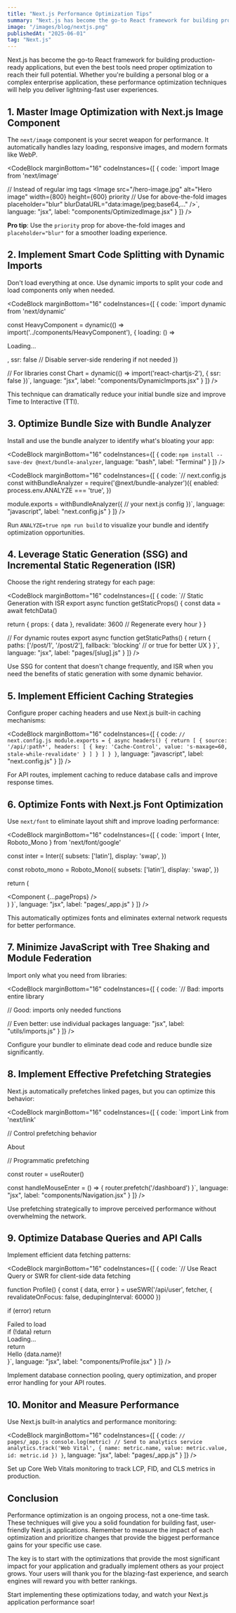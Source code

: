 ```yaml
---
title: "Next.js Performance Optimization Tips"
summary: "Next.js has become the go-to React framework for building production-ready applications, but even the best tools need proper optimization to reach their full potential."
image: "/images/blog/nextjs.png"
publishedAt: "2025-06-01"
tag: "Next.js"
---
```


Next.js has become the go-to React framework for building production-ready applications, but even the best tools need proper optimization to reach their full potential. Whether you're building a personal blog or a complex enterprise application, these performance optimization techniques will help you deliver lightning-fast user experiences.

## 1. Master Image Optimization with Next.js Image Component

The `next/image` component is your secret weapon for performance. It automatically handles lazy loading, responsive images, and modern formats like WebP.

<CodeBlock
    marginBottom="16"
    codeInstances={[
  {
    code:
`import Image from 'next/image'

// Instead of regular img tags
<Image
  src="/hero-image.jpg"
  alt="Hero image"
  width={800}
  height={600}
  priority // Use for above-the-fold images
  placeholder="blur"
  blurDataURL="data:image/jpeg;base64,..."
/>`,
    language: "jsx",
    label: "components/OptimizedImage.jsx"
  }
]} />

**Pro tip**: Use the `priority` prop for above-the-fold images and `placeholder="blur"` for a smoother loading experience.

## 2. Implement Smart Code Splitting with Dynamic Imports

Don't load everything at once. Use dynamic imports to split your code and load components only when needed.

<CodeBlock
    marginBottom="16"
    codeInstances={[
  {
    code:
`import dynamic from 'next/dynamic'

const HeavyComponent = dynamic(() => import('../components/HeavyComponent'), {
  loading: () => <p>Loading...</p>,
  ssr: false // Disable server-side rendering if not needed
})

// For libraries
const Chart = dynamic(() => import('react-chartjs-2'), { ssr: false })`,
    language: "jsx",
    label: "components/DynamicImports.jsx"
  }
]} />

This technique can dramatically reduce your initial bundle size and improve Time to Interactive (TTI).

## 3. Optimize Bundle Size with Bundle Analyzer

Install and use the bundle analyzer to identify what's bloating your app:

<CodeBlock
    marginBottom="16"
    codeInstances={[
  {
    code:
`npm install --save-dev @next/bundle-analyzer`,
    language: "bash",
    label: "Terminal"
  }
]} />

<CodeBlock
    marginBottom="16"
    codeInstances={[
  {
    code:
`// next.config.js
const withBundleAnalyzer = require('@next/bundle-analyzer')({
  enabled: process.env.ANALYZE === 'true',
})

module.exports = withBundleAnalyzer({
  // your next.js config
})`,
    language: "javascript",
    label: "next.config.js"
  }
]} />

Run `ANALYZE=true npm run build` to visualize your bundle and identify optimization opportunities.

## 4. Leverage Static Generation (SSG) and Incremental Static Regeneration (ISR)

Choose the right rendering strategy for each page:

<CodeBlock
    marginBottom="16"
    codeInstances={[
  {
    code:
`// Static Generation with ISR
export async function getStaticProps() {
  const data = await fetchData()
  
  return {
    props: { data },
    revalidate: 3600 // Regenerate every hour
  }
}

// For dynamic routes
export async function getStaticPaths() {
  return {
    paths: ['/post/1', '/post/2'],
    fallback: 'blocking' // or true for better UX
  }
}`,
    language: "jsx",
    label: "pages/[slug].js"
  }
]} />

Use SSG for content that doesn't change frequently, and ISR when you need the benefits of static generation with some dynamic behavior.

## 5. Implement Efficient Caching Strategies

Configure proper caching headers and use Next.js built-in caching mechanisms:

<CodeBlock
    marginBottom="16"
    codeInstances={[
  {
    code:
`// next.config.js
module.exports = {
  async headers() {
    return [
      {
        source: '/api/:path*',
        headers: [
          {
            key: 'Cache-Control',
            value: 's-maxage=60, stale-while-revalidate'
          }
        ]
      }
    ]
  }
}`,
    language: "javascript",
    label: "next.config.js"
  }
]} />

For API routes, implement caching to reduce database calls and improve response times.

## 6. Optimize Fonts with Next.js Font Optimization

Use `next/font` to eliminate layout shift and improve loading performance:

<CodeBlock
    marginBottom="16"
    codeInstances={[
  {
    code:
`import { Inter, Roboto_Mono } from 'next/font/google'

const inter = Inter({
  subsets: ['latin'],
  display: 'swap',
})

const roboto_mono = Roboto_Mono({
  subsets: ['latin'],
  display: 'swap',
})

  return (
    <main className={inter.className}>
      <Component {...pageProps} />
    </main>
  )
}`,
    language: "jsx",
    label: "pages/_app.js"
  }
]} />

This automatically optimizes fonts and eliminates external network requests for better performance.

## 7. Minimize JavaScript with Tree Shaking and Module Federation

Import only what you need from libraries:

<CodeBlock
    marginBottom="16"
    codeInstances={[
  {
    code:
`// Bad: imports entire library

// Good: imports only needed functions

// Even better: use individual packages
    language: "jsx",
    label: "utils/imports.js"
  }
]} />

Configure your bundler to eliminate dead code and reduce bundle size significantly.

## 8. Implement Effective Prefetching Strategies

Next.js automatically prefetches linked pages, but you can optimize this behavior:

<CodeBlock
    marginBottom="16"
    codeInstances={[
  {
    code:
`import Link from 'next/link'

// Control prefetching behavior
<Link href="/about" prefetch={false}>
  About
</Link>

// Programmatic prefetching

const router = useRouter()

const handleMouseEnter = () => {
  router.prefetch('/dashboard')
}`,
    language: "jsx",
    label: "components/Navigation.jsx"
  }
]} />

Use prefetching strategically to improve perceived performance without overwhelming the network.

## 9. Optimize Database Queries and API Calls

Implement efficient data fetching patterns:

<CodeBlock
    marginBottom="16"
    codeInstances={[
  {
    code:
`// Use React Query or SWR for client-side data fetching

function Profile() {
  const { data, error } = useSWR('/api/user', fetcher, {
    revalidateOnFocus: false,
    dedupingInterval: 60000
  })

  if (error) return <div>Failed to load</div>
  if (!data) return <div>Loading...</div>
  return <div>Hello {data.name}!</div>
}`,
    language: "jsx",
    label: "components/Profile.jsx"
  }
]} />

Implement database connection pooling, query optimization, and proper error handling for your API routes.

## 10. Monitor and Measure Performance

Use Next.js built-in analytics and performance monitoring:

<CodeBlock
    marginBottom="16"
    codeInstances={[
  {
    code:
`// pages/_app.js
  console.log(metric)
  // Send to analytics service
  analytics.track('Web Vital', {
    name: metric.name,
    value: metric.value,
    id: metric.id
  })
}`,
    language: "jsx",
    label: "pages/_app.js"
  }
]} />

Set up Core Web Vitals monitoring to track LCP, FID, and CLS metrics in production.

## Conclusion

Performance optimization is an ongoing process, not a one-time task. These techniques will give you a solid foundation for building fast, user-friendly Next.js applications. Remember to measure the impact of each optimization and prioritize changes that provide the biggest performance gains for your specific use case.

The key is to start with the optimizations that provide the most significant impact for your application and gradually implement others as your project grows. Your users will thank you for the blazing-fast experience, and search engines will reward you with better rankings.

Start implementing these optimizations today, and watch your Next.js application performance soar!
